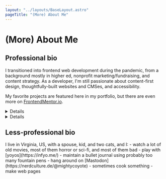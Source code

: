 ```yaml
---
layout: "../layouts/BaseLayout.astro"
pageTitle: "(More) About Me"
---
```



# (More) About Me

## Professional bio

I transitioned into frontend web development during the pandemic, from a background mostly in higher ed, nonprofit marketing/fundraising, and content strategy. As a developer, I'm still passionate about content-first design, thoughtfully-built websites and CMSes, and accessibility.

My favorite projects are featured here in my portfolio, but there are even more on [FrontendMentor.io](https://www.frontendmentor.io/profile/mightycoyote).

<Details summary="Skills">
HTML, CSS, JavaScript, SCSS, Tailwind, Bootstrap, CoreUI, CSS Modules, styled-components, React, Vite, Gatsby, WordPress, Drupal, PHP, MySQL, GraphQL, Docker, and Figma (and I've used more project tracking and business apps than I can count). 

I'm especially good at professional communication, solving complex problems, and keeping track of multiple competing tasks.
</Details>

<Details summary="Some resources I like">
- [placekitten.com](https://placekitten.com/)
- [Hipster Ipsum](https://hipsum.co/)
- [Logo Ipsum](https://logoipsum.com/)
- [cubic-bezier.com](https://cubic-bezier.com/)
- [Josh Comeau's CSS Shadow Palette Generator](https://www.joshwcomeau.com/shadow-palette/)
- [Paletton - The Color Scheme Designer](https://paletton.com/)
- [Public APIs list](https://github.com/public-apis/public-apis)
- [CSS Tricks' A Complete Guide to Flexbox](https://css-tricks.com/snippets/css/a-guide-to-flexbox/)
- [CSS Tricks' A Complete Guide to Grid](https://css-tricks.com/snippets/css/complete-guide-grid/)
- [Lofi Girl](https://www.youtube.com/@LofiGirl) (background music for coding)
- [Chill Music Lab](https://www.youtube.com/@MusicLabChill) (background music for coding)
</Details>

## Less-professional bio

<LessProfessional>
I live in Virginia, US, with a spouse, kid, and two cats, and I:
- watch a lot of old movies, most of them horror or sci-fi, and most of them bad
- play with [yoyos](https://infyo.me/)
- maintain a bullet journal using probably too many fountain pens
- hang around on [Mastodon](https://nerdculture.de/@mightycoyote)
- sometimes cook something
- make web pages
</LessProfessional>

